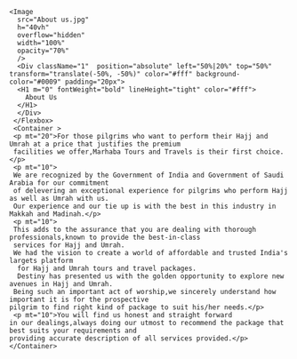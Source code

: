 <Section pt="0" pb="20">
    <Flexbox flexDirection="column" textAlign="left" position="relative" >
    
    <Image
      src="About us.jpg"
      h="40vh"
      overflow="hidden"
      width="100%"
      opacity="70%"
      />
      <Div className="1"  position="absolute" left="50%|20%" top="50%" transform="translate(-50%, -50%)" color="#fff" background-color="#0009" padding="20px">
      <H1 m="0" fontWeight="bold" lineHeight="tight" color="#fff">
        About Us
      </H1>
      </Div>
     </Flexbox>
     <Container >
     <p mt="20">For those pilgrims who want to perform their Hajj and Umrah at a price that justifies the premium 
     facilities we offer,Marhaba Tours and Travels is their first choice.</p>
     <p mt="10">
     We are recognized by the Government of India and Government of Saudi Arabia for our commitment 
     of delevering an exceptional experience for pilgrims who perform Hajj as well as Umrah with us.
     Our experience and our tie up is with the best in this industry in Makkah and Madinah.</p>
     <p mt="10">
     This adds to the assurance that you are dealing with thorough professionals,known to provide the best-in-class
     services for Hajj and Umrah.
     We had the vision to create a world of affordable and trusted India's largets platform
      for Hajj and Umrah tours and travel packages.
      Destiny has presented us with the golden opportunity to explore new avenues in Hajj and Umrah.
     Being such an important act of worship,we sincerely understand how important it is for the prospective
    pilgrim to find right kind of package to suit his/her needs.</p>
     <p mt="10">You will find us honest and straight forward  
    in our dealings,always doing our utmost to recommend the package that best suits your requirements and 
    providing accurate description of all services provided.</p>
    </Container>
</Section>